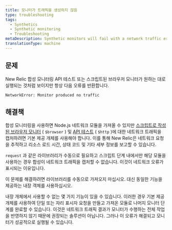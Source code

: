 ```yaml
---
title: 모니터가 트래픽을 생성하지 않음
type: troubleshooting
tags:
  - Synthetics
  - Synthetic monitoring
  - Troubleshooting
metaDescription: Synthetic monitors will fail with a network traffic error if you do not use the built-in objects for your script.
translationType: machine
---
```


## 문제

New Relic 합성 모니터링 API 테스트 또는 스크립트된 브라우저 모니터가 원하는 대로 실행되는 것처럼 보이지만 항상 다음 오류를 반환합니다.

`NetworkError: Monitor produced no traffic`

## 해결책

합성 모니터링을 사용하면 Node.js 네트워크 모듈을 가져올 수 있지만 [스크립트로 작성된 브라우저 모니터](/docs/synthetics/new-relic-synthetics/scripting-monitors/writing-scripted-browsers) ( `$browser` ) 및 [API 테스트](/docs/synthetics/new-relic-synthetics/scripting-monitors/write-api-tests) ( `$http` )에 대한 네트워크 트래픽을 캡처하려면 기본 제공 개체를 사용해야 합니다. 이를 통해 New Relic은 네트워크 요청을 추적하고 리소스 로드 시간, 상태 코드 및 기타 세부 정보를 보고할 수 있습니다.

`request` 과 같은 라이브러리가 수동으로 필요하고 스크립트 단계 내에서만 해당 모듈을 사용하는 경우 합성이 네트워크 트래픽을 캡처할 수 없습니다. 이것이 네트워크 오류가 표시되는 이유입니다.

이 문제를 해결하려면 라이브러리를 수동으로 가져오지 마십시오. 대신 동일한 기능을 제공하는 내장 객체를 사용하십시오.

내장 개체에서 사용할 수 없는 몇 가지 기능이 있을 수 있습니다. 이러한 경우 기본 제공 개체를 사용하여 단일 또는 자리 표시자 요청을 만들고 가져온 모듈로 나머지 모니터 단계를 완료할 수 있습니다. 이것은 네트워크 트래픽 결과가 모니터가 수행하는 전체 작업을 반영하지 않기 때문에 권장되는 솔루션이 아닙니다. 그러나 이 오류가 해결되고 모니터가 성공적으로 실행될 수 있습니다.